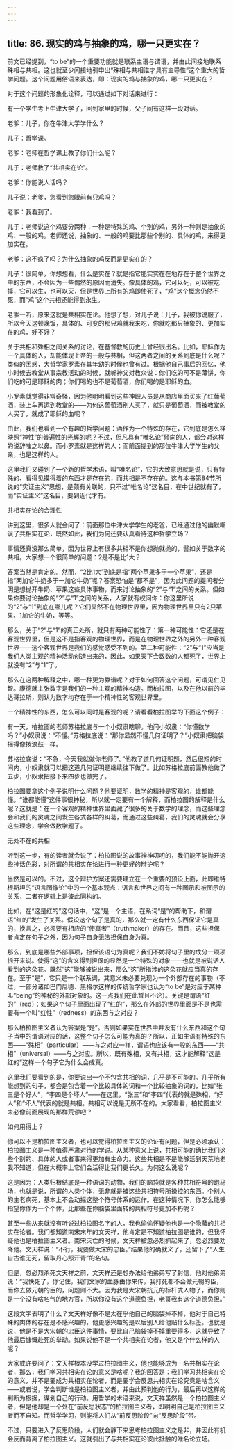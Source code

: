 ```yaml
---
---
---
```

title: 86. 现实的鸡与抽象的鸡，哪一只更实在？
---




前文已经提到，“to be”的一个重要功能就是联系主语与谓语，并由此间接地联系殊相与共相。这也就至少间接地引申出“殊相与共相谁才具有主导性”这个重大的哲学问题。这个问题用俗语来表达，即：现实的鸡与抽象的鸡，哪一只更实在？

对于这个问题的形象化诠释，可以通过如下对话来进行：

有一个学生考上牛津大学了，回到家里的时候，父子间有这样一段对话。

老爹：儿子，你在牛津大学学什么？

儿子：哲学课。

老爹：老师在哲学课上教了你们什么呢？

儿子：老师教了“共相实在论”。

老爹：你能说人话吗？

儿子说：老爹，您看到您眼前有只鸡吗？

老爹：我看到了。

儿子：老师说这个鸡要分两种：一种是特殊的鸡、个别的鸡，另外一种则是抽象的鸡、一般的鸡。老师还说，抽象的、一般的鸡要比那些个别的、具体的鸡，来得更加实在。

老爹：这不疯了吗？为什么抽象的鸡反而是更实在的？

儿子：很简单，你想想看，什么是实在？就是指它能实实在在地存在于整个世界之中的东西，不会因为一些偶然的原因而消失。像具体的鸡，它可以死，可以被吃掉，它可以生，也可以灭，但是世界上所有的鸡即使死了，“鸡”这个概念仍然不死，而“鸡”这个共相还能得到永生。

老爹一听，原来这就是共相实在论。他想了想，对儿子说：儿子，我被你说服了，所以今天这顿晚饭，具体的、可变的那只鸡就我来吃，你就吃那只抽象的、更加实在的鸡，好不好？

关于共相和殊相之间关系的讨论，在基督教的历史上曾经很出名。比如，耶稣作为一个具体的人，却能体现上帝的一般与共相，但这两者之间的关系到底是什么呢？类似的困惑，大哲学家罗素在其年幼的时候也曾有过。根据他自己事后的回忆，他小时候去教堂从事宗教活动的时候，就听神父对教众说：你们吃的可不是薄饼，你们吃的可是耶稣的肉；你们喝的也不是葡萄酒，你们喝的是耶稣的血。

小罗素就觉得非常奇怪，因为他明明看到这些神职人员是从商店里面买来了红葡萄酒，装上车再运到教堂的——为何这葡萄酒别人买了，就只是葡萄酒，而被教堂的人买了，就成了耶稣的血呢？

由此，我们也看到一个有趣的哲学问题：酒作为一个特殊的存在，它到底是怎么样映照“神性”的普遍性的光辉的呢？不过，但凡具有“唯名论”倾向的人，都会对这样的说辞嗤之以鼻。而小罗素就是这样的人；而前面提到的那位牛津大学学生的父亲，也是这样的人。

这里我们又碰到了一个新的哲学术语，叫“唯名论”，它的大致意思就是说，只有特殊的、看得见摸得着的东西才是存在的，而共相是不存在的。这与本书第84节所说的“实证主义”思想，是颇有关联的，只不过“唯名论”这名目，在中世纪就有了，而“实证主义”这名目，要到近代才有。





共相实在论的合理性


讲到这里，很多人就会问了：前面那位牛津大学学生的老爸，已经通过他的幽默嘲讽了共相实在论，既然如此，我们为何还要认真看待这种哲学立场？

事情还真没那么简单，因为世界上有很多共相不是你想抛就抛的，譬如关于数字的共相。大家想一个很简单的问题：2是不是比1大？

答案当然是肯定的。然而，“2比1大”到底是指“两个苹果多于一个苹果”，还是指“两加仑牛奶多于一加仑牛奶”呢？答案恐怕是“都不是”，因为此问题的提问者分明是想抛开牛奶、苹果这些具体事物，而来讨论抽象的“2”与“1”之间的关系。但如果你要讨论抽象的“2”与“1”之间的关系，人家就有权问你：你这里所说的“2”与“1”到底在哪儿呢？它们显然不在物理世界里，因为物理世界里只有2只苹果、1加仑的牛奶，等等。

那么，关于“2”与“1”的真正处所，就只有两种可能性了：第一种可能性：它还是在客观世界里，但是这不是指客观的物理世界，而是在物理世界之外的另外一种客观世界——这个客观世界是我们的感觉感受不到的。第二种可能性：“2”与“1”应当是我们人类主观的精神活动创造出来的，因此，如果天下会数数的人都死了，世界上就没有“2”与“1”了。

那么在这两种解释之中，哪一种更为靠谱呢？对于如何回答这个问题，可谓见仁见智。康德就主张数字是我们的一种主观的精神构造。而柏拉图，以及在他以前的毕达哥拉斯，则认为数字均存在于一个精神性的客观世界里。

一个精神性的东西，怎么可以同时是客观的呢？请看看柏拉图举的下面这个例子：

有一天，柏拉图的老师苏格拉底与一个小奴隶瞎聊。他问小奴隶：“你懂数学吗？”小奴隶说：“不懂。”苏格拉底说：“那你显然不懂几何证明了？”小奴隶把脑袋摇得像拨浪鼓一样。

苏格拉底说：“不急，今天我就做你老师了。”他教了道几何证明题，然后很短的时间内，小奴隶就可以把这道几何证明题继续往下做了。比如苏格拉底前面教他做了五步，小奴隶把接下来四步也做完了。

柏拉图要拿这个例子说明什么问题？他要证明，数学的精神是客观的，谁都能懂。“谁都能懂”这件事很神秘，所以就一定要有一个解释，而柏拉图的解释是什么呢？这就是：在一个客观的精神世界里面藏了很多的关于数学的理念，而这些理念会和我们的灵魂之间发生各式各样的纠葛，而通过这些纠葛，我们的灵魂就会分享这些理念，学会做数学题了。





无处不在的共相


听到这一步，有的读者就会说了：柏拉图说的故事神神叨叨的，我们能不能抛开这些神话色彩，对所谓的共相实在论进行一种更好的辩护呢？

当然是可以的。不过，这个辩护方案还需要建立在一个重要的预设上面，此即维特根斯坦的“语言图像论”中的一个基本观点：语言和世界之间有一种图示和被图示的关系，二者在逻辑上是彼此同构的。

比如，在“这是红的”这句话中，“这”是一个主语，在系词“是”的帮助下，和谓语“红的”发生了关系。假设这个句子是真的，那么就一定有什么东西保证它是真的，换言之，必须要有相应的“使真者”（truthmaker）的存在。而且，这些担保者肯定在句子之外，因为句子自身无法担保自身为真。

那么，到底是哪些外部事项，担保该语句为真呢？我们不妨将句子里的成分一项项拆开来说。使得“这”的含义得到担保的显然是一个特殊的对象——也就是被说话人看到的这朵花。既然“这”能够被说出来，那么“这”所指涉的这朵花就应当真的存在。至于“是”，它只是一个联系词，其意义未必要兑现为一个外部存在的事物（不过，一部分诸如巴门尼德、黑格尔这样的传统哲学家也认为“to be”是对应于某种叫“being”的神秘的外部对象的。这一点我们在此暂且不论）。关键是谓语“红的”（red）：如果这个句子里面出现了“红的”，那么在外部的世界里面是不是也需要有一个叫“红性”（redness）的东西与之对应？

那么柏拉图主义者认为答案是“是”。否则如果实在世界中并没有什么东西和这个句子当中的谓语对应的话，这整个句子怎么可能为真的？所以，正如主语有特殊的东西——“殊相”（particular）——与之对应一样，谓语也应该有一般的东西——“共相”（universal）——与之对应。所以，既有殊相，又有共相，这才能解释“这是红的”这样一个句子它为什么会成真。

这里我们要看到的是，你要说出一个不包含共相的词，几乎是不可能的。几乎所有能想到的句子，都会是包含着一个比较具体的词和一个比较抽象的词的，比如“张三是个好人”，“李四是个坏人”——在这里，“张三”和“李四”代表的就是殊相，“好人”和“坏人”代表的就是共相。共相可以说是无所不在的。大家看看，柏拉图主义未必像前面展现的那样荒谬吧？





如何用得上？


你可以不是柏拉图主义者，也可以觉得柏拉图主义的论证有问题，但是必须承认：柏拉图主义是一种值得严肃对待的学说。从某种意义上说，共相可能的确比我们这些个别的、具体的人或者事来得更加有生命力。这些共相是不是能够活到天荒地老我不知道，但在大概率上它们会活得比我们更长久。为何这么说呢？

这是因为：人类归根结底是一种语词的动物，我们的脑袋就是各种共相符号的跑马场，也就是说，所谓的人类个体，无非就是被这些共相符号所操控的东西。个别人的生老病死，基本上不会动摇这整个符号体系的运作。在这种情况下，你怎么能够指望你作为一个个体，比那些在你脑袋里面转的共相符号更加不朽呢？

甚至一些从来就没有听说过柏拉图名字的人，我也偷偷怀疑他也是一个隐蔽的共相实在论者。我们都知道南宋末年的文天祥，他肯定是不知道柏拉图是谁的，但我怀疑他也是柏拉图主义者。南宋灭亡的时候，文天祥被忽必烈抓起来了，忽必烈要劝降他。文天祥说：“不行，我要做大宋的忠臣。”结果他的确就义了，还留下了“人生自古谁无死，留取丹心照汗青”的名句。

但是，忽必烈杀死文天祥之前，文天祥还是想办法给他弟弟写了封信，他对他弟弟说：“我快死了，你记住，我们文家的血脉由你来传，我打死都不会做元朝的臣，而你去做元朝的臣的，问题则不大。因为我是大宋朝抗元的标杆式人物了，而你则是一个没有啥名气的地方官，所以你没有这个道德负担，老哥我有这个道德负担。”

这段文字表明了什么？文天祥好像不是太在乎他自己的脑袋掉不掉，他对于自己特殊的肉体的存在是不感兴趣的，他更感兴趣的是以后别人给他贴什么标签。也就是说，他是不是大宋朝的忠臣这件事情，要比自己脑袋掉不掉重要得多，这就导致了他最后慷慨赴死的举动。如果说他不是一个共相实在论者，他又是个什么样的人呢？

大家或许要问了：文天祥根本没学过柏拉图主义，他也能够成为一名共相实在论者，那么，我们学习共相实在论的意义是啥呢？我的回答是：我们学习共相实在论的意义，并不是要成为共相实在论者，而是要学会反思共相实在论究竟是啥含义——或者说，学会判断谁是柏拉图主义者，并由此预判他的行为，最后再以这样的判断为根据，谋划自己的行动。用哲学的术语来说，文天祥虽然是一个柏拉图主义者，但是他却是一个处在“前反思状态”的柏拉图主义者，即明明自己是柏拉图主义者而不自知。而哲学学习，则能将人们从“前反思阶段”向“反思阶段”带。

不过，只要进入了反思阶段，人们就会静下来思考柏拉图主义之是非，并因此有机会反而背离了柏拉图主义。这就引出了与共相实在论彼此抵触的唯名论立场。